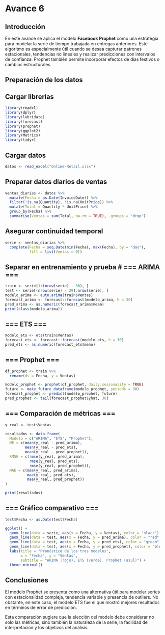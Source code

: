 # Avance 6

## Introducción

En este avance se aplica el modelo **Facebook Prophet** como una estrategia para modelar la serie de tiempo trabajada en entregas anteriores. Este algoritmo es especialmente útil cuando se desea capturar patrones estacionales, tendencias no lineales y realizar predicciones con intervalos de confianza. Prophet también permite incorporar efectos de días festivos o cambios estructurales.

## Preparación de los datos
## Cargar librerías
```r
library(readxl)
library(dplyr)
library(lubridate)
library(forecast)
library(prophet)
library(ggplot2)
library(Metrics)
library(tidyr)
```
## Cargar datos
```r
datos <- read_excel("Online-Retail.xlsx")
```
## Preparar datos diarios de ventas
```r
ventas_diarias <- datos %>%
  mutate(Fecha = as.Date(InvoiceDate)) %>%
  filter(!is.na(Quantity), !is.na(UnitPrice)) %>%
  mutate(Total = Quantity * UnitPrice) %>%
  group_by(Fecha) %>%
  summarise(Ventas = sum(Total, na.rm = TRUE), .groups = "drop")
```

## Asegurar continuidad temporal
```r
serie <- ventas_diarias %>%
  complete(Fecha = seq.Date(min(Fecha), max(Fecha), by = "day"),
           fill = list(Ventas = 0))
```

## Separar en entrenamiento y prueba  # === ARIMA ===
```r
train <- serie[1:(nrow(serie) - 30), ]
test <- serie[(nrow(serie) - 29):nrow(serie), ]
modelo_arima <- auto.arima(train$Ventas)
forecast_arima <- forecast::forecast(modelo_arima, h = 30)
pred_arima <- as.numeric(forecast_arima$mean)
print(class(modelo_arima))
```

## === ETS ===
```r
modelo_ets <- ets(train$Ventas)
forecast_ets <- forecast::forecast(modelo_ets, h = 30)
pred_ets <- as.numeric(forecast_ets$mean)
```

## === Prophet ===
```r
df_prophet <- train %>%
  rename(ds = Fecha, y = Ventas)

modelo_prophet <- prophet(df_prophet, daily.seasonality = TRUE)
future <- make_future_dataframe(modelo_prophet, periods = 30)
forecast_prophet <- predict(modelo_prophet, future)
pred_prophet <- tail(forecast_prophet$yhat, 30)
```
## === Comparación de métricas ===

```r
y_real <- test$Ventas

resultados <- data.frame(
  Modelo = c("ARIMA", "ETS", "Prophet"),
  ME = c(mean(y_real - pred_arima),
         mean(y_real - pred_ets),
         mean(y_real - pred_prophet)),
  RMSE = c(rmse(y_real, pred_arima),
           rmse(y_real, pred_ets),
           rmse(y_real, pred_prophet)),
  MAE = c(mae(y_real, pred_arima),
          mae(y_real, pred_ets),
          mae(y_real, pred_prophet))
)

print(resultados)
```
## === Gráfico comparativo ===
```r

test$Fecha <- as.Date(test$Fecha)

ggplot() +
  geom_line(data = serie, aes(x = Fecha, y = Ventas), color = "black") +
  geom_line(data = test, aes(x = Fecha, y = pred_arima), color = "red", linetype = "dashed") +
  geom_line(data = test, aes(x = Fecha, y = pred_ets), color = "green", linetype = "dashed") +
  geom_line(data = test, aes(x = Fecha, y = pred_prophet), color = "blue", linetype = "dashed") +
  labs(title = "Pronóstico de los tres modelos",
       x = "Fecha", y = "Ventas",
       subtitle = "ARIMA (rojo), ETS (verde), Prophet (azul)") +
  theme_minimal()
```
## Conclusiones

El modelo Prophet se presenta como una alternativa útil para modelar series con estacionalidad compleja, tendencia variable y presencia de outliers. No obstante, en este caso, el modelo ETS fue el que mostró mejores resultados en términos de error de predicción.

Esta comparación sugiere que la elección del modelo debe considerar no solo las métricas, sino también la naturaleza de la serie, la facilidad de interpretación y los objetivos del análisis.
